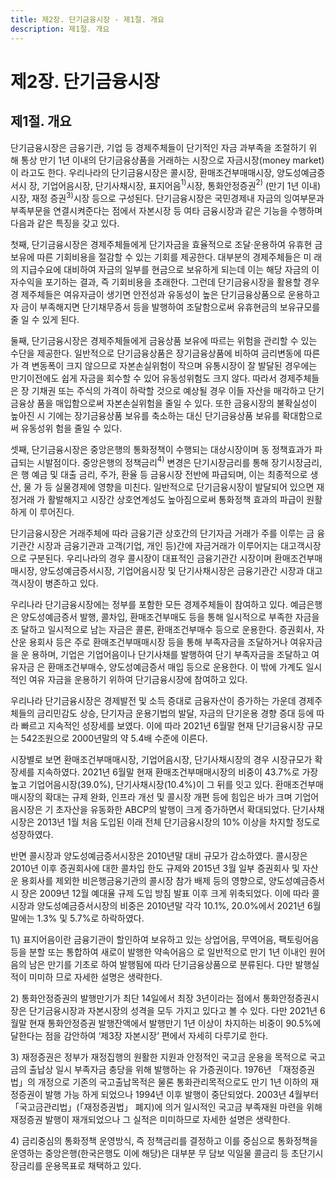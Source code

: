 ```yaml
---
title: 제2장. 단기금융시장 - 제1절. 개요
description: 제1절. 개요
---
```


# 제2장. 단기금융시장

## 제1절. 개요

단기금융시장은 금융기관, 기업 등 경제주체들이 단기적인 자금 과부족을 조절하기 위
해 통상 만기 1년 이내의 단기금융상품을 거래하는 시장으로 자금시장(money market)이
라고도 한다. 우리나라의 단기금융시장은 콜시장, 환매조건부매매시장, 양도성예금증서시
장, 기업어음시장, 단기사채시장, 표지어음$^{1)}$시장, 통화안정증권$^{2)}$ (만기 1년 이내)시장, 재정
증권$^{3)}$시장 등으로 구성된다. 단기금융시장은 국민경제내 자금의 잉여부문과 부족부문을 
연결시켜준다는 점에서 자본시장 등 여타 금융시장과 같은 기능을 수행하며 다음과 같은 
특징을 갖고 있다.

첫째, 단기금융시장은 경제주체들에게 단기자금을 효율적으로 조달·운용하여 유휴현
금 보유에 따른 기회비용을 절감할 수 있는 기회를 제공한다. 대부분의 경제주체들은 미
래의 지급수요에 대비하여 자금의 일부를 현금으로 보유하게 되는데 이는 해당 자금의 이
자수익을 포기하는 결과, 즉 기회비용을 초래한다. 그런데 단기금융시장을 활용할 경우 경
제주체들은 여유자금이 생기면 안전성과 유동성이 높은 단기금융상품으로 운용하고 자
금이 부족해지면 단기채무증서 등을 발행하여 조달함으로써 유휴현금의 보유규모를 줄
일 수 있게 된다. 

둘째, 단기금융시장은 경제주체들에게 금융상품 보유에 따르는 위험을 관리할 수 있는 
수단을 제공한다. 일반적으로 단기금융상품은 장기금융상품에 비하여 금리변동에 따른 가
격 변동폭이 크지 않으므로 자본손실위험이 작으며 유통시장이 잘 발달된 경우에는 만기이전에도 쉽게 자금을 회수할 수 있어 유동성위험도 크지 않다. 따라서 경제주체들은 장
기채권 또는 주식의 가격이 하락할 것으로 예상될 경우 이들 자산을 매각하고 단기금융상
품을 매입함으로써 자본손실위험을 줄일 수 있다. 또한 금융시장의 불확실성이 높아진 시
기에는 장기금융상품 보유를 축소하는 대신 단기금융상품 보유를 확대함으로써 유동성위
험을 줄일 수 있다.

셋째, 단기금융시장은 중앙은행의 통화정책이 수행되는 대상시장이며 동 정책효과가 파
급되는 시발점이다. 중앙은행의 정책금리$^{4)}$ 변경은 단기시장금리를 통해 장기시장금리, 은
행 예금 및 대출 금리, 주가, 환율 등 금융시장 전반에 파급되며, 이는 최종적으로 생산, 물
가 등 실물경제에 영향을 미친다. 일반적으로 단기금융시장이 발달되어 있으면 재정거래
가 활발해지고 시장간 상호연계성도 높아짐으로써 통화정책 효과의 파급이 원활하게 이
루어진다. 

단기금융시장은 거래주체에 따라 금융기관 상호간의 단기자금 거래가 주를 이루는 금
융기관간 시장과 금융기관과 고객(기업, 개인 등)간에 자금거래가 이루어지는 대고객시장
으로 구분된다. 우리나라의 경우 콜시장이 대표적인 금융기관간 시장이며 환매조건부매
매시장, 양도성예금증서시장, 기업어음시장 및 단기사채시장은 금융기관간 시장과 대고
객시장이 병존하고 있다. 

우리나라 단기금융시장에는 정부를 포함한 모든 경제주체들이 참여하고 있다. 예금은행
은 양도성예금증서 발행, 콜차입, 환매조건부매도 등을 통해 일시적으로 부족한 자금을 조
달하고 일시적으로 남는 자금은 콜론, 환매조건부매수 등으로 운용한다. 증권회사, 자산운
용회사 등은 주로 환매조건부매매시장 등을 통해 부족자금을 조달하거나 여유자금을 운
용하며, 기업은 기업어음이나 단기사채를 발행하여 단기 부족자금을 조달하고 여유자금
은 환매조건부매수, 양도성예금증서 매입 등으로 운용한다. 이 밖에 가계도 일시적인 여유
자금을 운용하기 위하여 단기금융시장에 참여하고 있다. 

<GCenterImg src ="/fm/t2-1.png" caption="표2-1. 우리나라 단기금융시장의 개요"/>

우리나라 단기금융시장은 경제발전 및 소득 증대로 금융자산이 증가하는 가운데 경제주
체들의 금리민감도 상승, 단기자금 운용기법의 발달, 자금의 단기운용 경향 증대 등에 따
라 빠르고 지속적인 성장세를 보였다. 이에 따라 2021년 6월말 현재 단기금융시장 규모는 
542조원으로 2000년말의 약 5.4배 수준에 이른다. 

시장별로 보면 환매조건부매매시장, 기업어음시장, 단기사채시장의 경우 시장규모가 확
장세를 지속하였다. 2021년 6월말 현재 환매조건부매매시장의 비중이 43.7%로 가장 높고 
기업어음시장(39.0%), 단기사채시장(10.4%)이 그 뒤를 잇고 있다. 환매조건부매매시장의 
확대는 규제 완화, 인프라 개선 및 콜시장 개편 등에 힘입은 바가 크며 기업어음시장은 기
초자산을 유동화한 ABCP의 발행이 크게 증가하면서 확대되었다. 단기사채시장은 2013년 
1월 처음 도입된 이래 전체 단기금융시장의 10% 이상을 차지할 정도로 성장하였다.

반면 콜시장과 양도성예금증서시장은 2010년말 대비 규모가 감소하였다. 콜시장은 
2010년 이후 증권회사에 대한 콜차입 한도 규제와 2015년 3월 일부 증권회사 및 자산운
용회사를 제외한 비은행금융기관의 콜시장 참가 배제 등의 영향으로, 양도성예금증서시
장은 2009년 12월 예대율 규제 도입 방침 발표 이후 크게 위축되었다. 이에 따라 콜시장과 
양도성예금증서시장의 비중은 2010년말 각각 10.1%, 20.0%에서 2021년 6월말에는 1.3% 
및 5.7%로 하락하였다.

<GCenterImg src ="/fm/t2-2.png" caption="표2-2. 우리나라 단기금융시장 규모 추이"/>

<GComment>
1\) 표지어음이란 금융기관이 할인하여 보유하고 있는 상업어음, 무역어음, 팩토링어음 등을 분할 또는 통합하여 새로이 발행한 약속어음으
로 일반적으로 만기 1년 이내인 원어음의 남은 만기를 기초로 하여 발행됨에 따라 단기금융상품으로 분류된다. 다만 발행실적이 미미하
므로 자세한 설명은 생략한다.

2\) 통화안정증권의 발행만기가 최단 14일에서 최장 3년이라는 점에서 통화안정증권시장은 단기금융시장과 자본시장의 성격을 모두 가지고 
있다고 볼 수 있다. 다만 2021년 6월말 현재 통화안정증권 발행잔액에서 발행만기 1년 이상이 차지하는 비중이 90.5%에 달한다는 점을 
감안하여 ‘제3장 자본시장’ 편에서 자세히 다루기로 한다.

3\) 재정증권은 정부가 재정집행의 원활한 지원과 안정적인 국고금 운용을 목적으로 국고금의 출납상 일시 부족자금 충당을 위해 발행하는 유
가증권이다. 1976년 「재정증권법」의 개정으로 기존의 국고출납목적은 물론 통화관리목적으로도 만기 1년 이하의 재정증권이 발행 가능
하게 되었으나 1994년 이후 발행이 중단되었다. 2003년 4월부터 「국고금관리법」(「재정증권법」 폐지)에 의거 일시적인 국고금 부족재원 
마련을 위해 재정증권 발행이 재개되었으나 그 실적은 미미하므로 자세한 설명은 생략한다.

4\) 금리중심의 통화정책 운영방식, 즉 정책금리를 결정하고 이를 중심으로 통화정책을 운영하는 중앙은행(한국은행도 이에 해당)은 대부분 무
담보 익일물 콜금리 등 초단기시장금리를 운용목표로 채택하고 있다.
</GComment>

